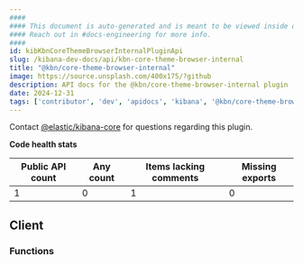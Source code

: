 ```yaml
---
####
#### This document is auto-generated and is meant to be viewed inside our experimental, new docs system.
#### Reach out in #docs-engineering for more info.
####
id: kibKbnCoreThemeBrowserInternalPluginApi
slug: /kibana-dev-docs/api/kbn-core-theme-browser-internal
title: "@kbn/core-theme-browser-internal"
image: https://source.unsplash.com/400x175/?github
description: API docs for the @kbn/core-theme-browser-internal plugin
date: 2024-12-31
tags: ['contributor', 'dev', 'apidocs', 'kibana', '@kbn/core-theme-browser-internal']
---
```




Contact [@elastic/kibana-core](https://github.com/orgs/elastic/teams/kibana-core) for questions regarding this plugin.

**Code health stats**

| Public API count  | Any count | Items lacking comments | Missing exports |
|-------------------|-----------|------------------------|-----------------|
| 1 | 0 | 1 | 0 |

## Client

### Functions
<DocDefinitionList data={kbnCoreThemeBrowserInternalObj.client.functions}/>

